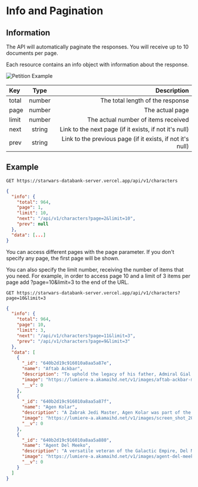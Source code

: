 
# Info and Pagination

<Divider />

## Information

The API will automatically paginate the responses. You will receive up to 10 documents per page.

Each resource contains an info object with information about the response.

![Petition Example](/images/example.png "Petition Example")

| Key   |  Type  |                                                Description |
| :---- | :----: | ---------------------------------------------------------: |
| total | number |                           The total length of the response |
| page  | number |                                            The actual page |
| limit | number |                        The actual number of items received |
| next  | string |     Link to the next page (if it exists, if not it's null) |
| prev  | string | Link to the previous page (if it exists, if not it's null) |

## Example

```text /GET/
GET https://starwars-databank-server.vercel.app/api/v1/characters
```

```json
{
  "info": {
    "total": 964,
    "page": 1,
    "limit": 10,
    "next": "/api/v1/characters?page=2&limit=10",
    "prev": null
  },
  "data": [...]
}
```

You can access different pages with the page parameter. If you don't specify any page, the first page will be shown.

You can also specify the limit number, receiving the number of items that you need. For example, in order to access page 10 and a limit of 3 items per page add ?page=10&limit=3 to the end of the URL.

```text /GET/
GET https://starwars-databank-server.vercel.app/api/v1/characters?page=10&limit=3
```

```json
{
  "info": {
    "total": 964,
    "page": 10,
    "limit": 3,
    "next": "/api/v1/characters?page=11&limit=3",
    "prev": "/api/v1/characters?page=9&limit=3"
  },
  "data": [
    {
      "_id": "640b2d19c916010a8aa5a87e",
      "name": "Aftab Ackbar",
      "description": "To uphold the legacy of his father, Admiral Gial Ackbar’s son, Aftab, now serves the Resistance as a Y-wing pilot. Beyond his family's close ties to rebel efforts, Aftab’s recruitment was part of a larger effort to bring more Mon Calamari aid to the cause.",
      "image": "https://lumiere-a.akamaihd.net/v1/images/aftab-ackbar-main_3d257fbb.jpeg",
      "__v": 0
    },
    {
      "_id": "640b2d19c916010a8aa5a87f",
      "name": "Agen Kolar",
      "description": "A Zabrak Jedi Master, Agen Kolar was part of the Jedi strike team assembled by Mace Windu to rescue Obi-Wan Kenobi and other hostages taken by the Separatists on Geonosis. Kolar displayed his renowned skill with a lightsaber during the battle in the Geonosian arena, though his young Padawan died during the fighting. In the final days of the Clone Wars, Windu turned to Kolar again, calling on him, Saesee Tiin and Kit Fisto to arrest Supreme Chancellor Palpatine. Confronted by the Jedi, Palpatine threw off his guise and revealed himself as Darth Sidious. He ignited his crimson-bladed lightsaber and struck down Kolar.",
      "image": "https://lumiere-a.akamaihd.net/v1/images/screen_shot_2015-05-26_at_5_9f577251.png",
      "__v": 0
    },
    {
      "_id": "640b2d19c916010a8aa5a880",
      "name": "Agent Del Meeko",
      "description": "A versatile veteran of the Galactic Empire, Del Meeko witnessed the fall of the Jedi Order on Coruscant as a young boy. Del was so effective as a stormtrooper that he was chosen to serve as a shoretrooper on Scarif and eventually as chief engineer aboard a Star Destroyer. Del’s versatility was rewarded with recruitment into Inferno Squad, where he plays numerous roles: scout, sniper, pilot, intelligence officer, and whatever else Commander Iden Versio needs from him.",
      "image": "https://lumiere-a.akamaihd.net/v1/images/agent-del-meeko_8f173763.jpeg",
      "__v": 0
    }
  ]
}
```
